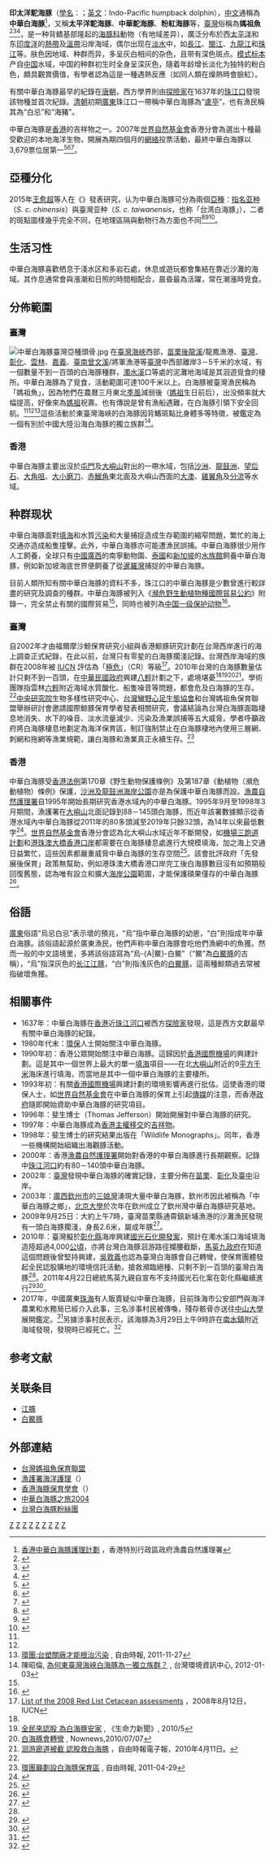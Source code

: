 {{noteTA|G1=Unit|G2=IT}}
{{Speciesbox
| taxon = Sousa chinensis
| status = VU
| status_system = iucn3.1
| status_ref = <ref name="iucnredlist">{{cite web |url=http://www.iucnredlist.org/details/20424/0 |title=''Sousa url=https://web.archive.|dead-url=no }}</ref>
| status2 = CITES_A1
| status2_system = CITES
| status2_ref = <ref name="cites">{{Cite web|title=CITES Appendices|url=https://cites.org/sites/default/files/eng/app/2020/E-Appendices-2020-08-28.pdf|website=CITES|accessdate=2020-10-31|archive-date=2021-01-07|archive-url=https://web.archive.org/web/20210107223915/https://cites.org/sites/default/files/eng/app/2020/E-Appendices-2020-08-28.pdf|dead-url=no}}</ref>
| image = Pink Dolphin.JPG
| image_alt = 250px
| authority = ({{link-en|Osbeck|Pehr Osbeck}}, 1765)
| range_map = Cetacea range map Pacific Humpback Dolphin.PNG
| range_map_alt = 250px
| range_map_caption = {{Legend2|#0000FF}}中華白海豚的分布范围
}}
'''印太洋駝海豚'''（[[學名|學名]]：''{{lang|la|Sousa chinensis}}''；[[英文|英文]]：Indo-Pacific humpback dolphin），[[中文|中文]]通稱為'''中華白海豚'''<ref>[http://www.afcd.gov.hk/sc_chi/publications/publications_con/files/conpgm.pdf 香港中華白海豚護理計劃] {{Wayback|url=http://www.afcd.gov.hk/sc_chi/publications/publications_con/files/conpgm.pdf |date=20181031091210 }}，香港特別行政區政府漁農自然護理署</ref>，又稱'''太平洋駝海豚'''、'''中華駝海豚'''、'''粉紅海豚'''等，[[中華民國|臺灣]]俗稱為'''媽祖魚'''<ref name="TWprotectection">{{cite web |url=http://news.rti.org.tw/index_newsContent.aspx?nid=238710 |title=保護白海豚棲地 環團募款買國有地 |publisher=[[中央廣播電臺|中央廣播電臺]] |date=2010-04-11 |deadurl=yes |archiveurl=https://archive.is/20130419135731/http://news.rti.org.tw/index_newsContent.aspx?nid=238710 |archivedate=2013-04-19 |accessdate=2013-01-15 }}</ref><ref name="台灣白海豚">{{cite web|url=http://m.okwork.gov.tw/mobile/worknewsdetail.jsp?id=106&subid=3764|title=讓「媽祖魚」成為台灣品牌代表|publisher=[[臺北市政府勞工局|臺北市政府勞工局]]台北人力銀行|deadurl=yes|archiveurl=https://web.archive.org/web/20140714145836/http://m.okwork.gov.tw/mobile/worknewsdetail.jsp?id=106&subid=3764|archivedate=2014-07-14|accessdate=2013-01-15}}</ref><ref>{{cite web |url=http://twsousa.blogspot.com/ |title=台灣媽祖魚保育聯盟 |accessdate=2010-06-27 |archive-date=2020-12-18 |archive-url=https://web.archive.org/web/20201218053104/https://twsousa.blogspot.com/ |dead-url=no }}</ref>，是一种背鳍基部隆起的[[海豚科|海豚科]]動物（有地域差异），廣泛分布於西[[太平洋|太平洋]]和东[[印度洋|印度洋]]的[[熱帶|熱帶]]及[[溫帶|溫帶]]沿岸海域，偶尔出现在[[淡水|淡水]]中，如[[長江|長江]]、[[閩江|閩江]]、[[九龍江|九龍江]]和[[珠江|珠江]]等。肤色因地域、种群而异，多呈灰白相间的杂色，且带有深色斑点。[[模式标本|模式标本]]产自[[中国|中国]]水域，中国的种群初生时全身呈深灰色，隨着年龄增长淡化为独特的粉白色，頗具觀賞價值，有學者認為這是一種遇熱反應（如同人類在燥熱時會臉紅）。

有關中華白海豚最早的紀錄在[[唐朝|唐朝]]，西方學界則由[[探險家|探險家]]{{link-en|彼得·曼迪|Peter Mundy}}在1637年的[[珠江口|珠江口]]發現該物種並首次紀錄。[[清朝|清朝]]初期[[廣東|廣東]]珠江口一帶稱中華白海豚為“[[盧亭|盧亭]]”，也有漁民稱其為“白忌”和“海豬”。

中華白海豚是[[香港|香港]]的吉祥物之一。2007年[[世界自然基金會|世界自然基金會]]香港分會為選出十種最受歡迎的本地海洋生物，開展為期四個月的[[互聯網|網絡]]投票活動，最終中華白海豚以3,679票位居第一<ref>{{cite news |url=http://www.wwf.org.hk/chi/pressreleases/20071115.php |title=世界自然基金會揭示: 綠海龜、馬蹄蟹和黃唇魚徘徊生存警界線 香港市民選出「我最喜愛的海洋10寶」 |publisher=[[世界自然基金會|世界自然基金會]] |date=2007-11-15 |deadurl=yes |archiveurl=https://web.archive.org/web/20080511004746/http://www.wwf.org.hk/chi/pressreleases/20071115.php |archivedate=2008-05-11 |accessdate=2007-11-16 }}</ref><ref>{{cite news |url=http://appledaily.atnext.com/template/apple/art_main.cfm?iss_id=20071116&sec_id=4104&subsec_id=11867&art_id=10426143 |title=瀕危海洋生物面臨絕種 團體促政府推行全面保護措施 |publisher=《[[蘋果日報_(香港)|苹果日報]]》 |date=2007-11-16 |page=A14版 |deadurl=yes |archiveurl=https://web.archive.org/web/20071118081717/http://www1.appledaily.atnext.com/template/apple/art_main.cfm?iss_id=20071116&sec_id=4104&subsec_id=11867&art_id=10426143 |archivedate=2007-11-18 |accessdate=2007-11-16 }}</ref><ref>{{cite news |url=http://news.sina.com.tw/china/xinhuanet/cn/2007-11-16/112112759930.shtml |title=調查顯示:中華白海豚是港人最喜愛的海洋生物 |publisher=新浪新聞 原文載於《[[新華網|新華網]]》 |date=2007-11-16 |accessdate=2007-11-16 |archive-date=2016-03-04 |archive-url=https://web.archive.org/web/20160304201809/http://news.sina.com.tw/china/xinhuanet/cn/2007-11-16/112112759930.shtml |dead-url=no }}</ref>。

==亞種分化==
2015年[[王愈超|王愈超]]等人在《{{link-en|動物學研究|Zoological Studies}}》發表研究，认为中華白海豚可分為兩個[[亞種|亞種]]：[[指名亚种|指名亚种]]（''S. c. chinensis''）與臺灣亚种（''S. c. taiwanensis''，也称「台湾白海豚」），二者的斑點圖樣幾乎完全不同，在地理區隔與動物行為方面也不同<ref>{{cite news |url=http://e-info.org.tw/node/107868 |title=台灣特亞增新成員 「台灣白海豚」全球不破百 |publisher=《環境資訊中心》 |date=2015-05-30 |accessdate=2016-10-02 |archive-date=2020-12-14 |archive-url=https://web.archive.org/web/20201214233050/https://e-info.org.tw/node/107868 |dead-url=no }}</ref><ref>{{cite web |url=http://zoolstud.sinica.edu.tw/Journals/54/36.pdf |title=Diagnosability and description of a new subspecies of Indo-Pacific humpback dolphin, Sousa chinensis (Osbeck, 1765), from the Taiwan Strait |publisher=《Zoological Studies》 |author=John Y Wang, Shih Chu Yang, Samuel K Hung |date=2015 |deadurl=yes |archiveurl=https://web.archive.org/web/20160405063741/http://zoolstud.sinica.edu.tw/Journals/54/36.pdf |archivedate=2016-04-05 |accessdate=2016-10-02 }}</ref><ref>{{cite web |url=https://www.fisheries.noaa.gov/action/final-rule-list-taiwanese-humpback-dolphin-endangered-under-endangered-species-act |title=Final Rule to List the Taiwanese Humpback Dolphin as Endangered Under the Endangered Species Act |publisher=[[美國國家海洋暨大氣總署|美國國家海洋暨大氣總署]] |date=2018-05-08 |accessdate=2018-05-09 |archive-date=2020-11-30 |archive-url=https://web.archive.org/web/20201130020140/https://www.fisheries.noaa.gov/action/final-rule-list-taiwanese-humpback-dolphin-endangered-under-endangered-species-act |dead-url=no }}</ref>。

== 生活习性 ==
中華白海豚喜歡栖息于淺水区和多岩石處，休息或遊玩都會集結在靠近沙灘的海域。其作息通常會與漲潮和日照的時間相配合，晨昏最為活躍，常在潮漲時覓食。

== 分佈範圍 ==
=== 臺灣 ===
[[File:中華白海豚臺灣亞種頭骨.jpg|thumb]]
在[[臺灣海峽|臺灣海峽]]西部，[[苗栗縣|苗栗]][[後龍溪|後龍溪]]/龍鳳漁港、[[臺中市|臺灣]]、[[彰化縣|彰化]]、[[雲林縣|雲林]]、[[嘉義縣|嘉義]]、[[臺南縣|臺南]][[曾文溪|曾文溪]]/將軍漁港等[[臺灣|臺灣]]中西部離岸3－5千米的水域，有一個數量不到一百頭的白海豚種群，[[濁水溪|濁水溪]]口等處的泥灘地海域是其洄遊覓食的棲所。中華白海豚為了覓食，活動範圍可達100千米以上。白海豚被臺灣漁民稱為「媽祖魚」，因為牠們在農曆三月東北[[季風|季風]]減弱後（[[媽祖|媽祖]]生日前后），出没頻率就大幅提高，好像來為[[媽祖|媽祖]]祝壽。也有傳說是曾有漁船遇難，在白海豚引領下安全回航。<ref name="TWprotectection"/><ref name="台灣白海豚"/><ref name="雲林">[http://www.libertytimes.com.tw/2011/new/dec/27/today-life9-2.htm 環團:台塑關廠才能根治污染] {{Wayback|url=http://www.libertytimes.com.tw/2011/new/dec/27/today-life9-2.htm |date=20131213084243 }}, 自由時報, 2011-11-27</ref>這些活動於東臺灣海峽的白海豚因背鰭斑點比身體多等特徵，被鑑定為一個有別於中國大陸沿海白海豚的獨立族群<ref>陳昭倫, [http://e-info.org.tw/node/73032 為何東臺灣海峽白海豚為一獨立族群？] {{Wayback|url=http://e-info.org.tw/node/73032 |date=20201214212716 }}, 台灣環境資訊中心, 2012-01-03</ref>。

=== 香港 ===
中華白海豚主要出沒於[[屯門|屯門]]及[[大嶼山|大嶼山]]對出的一帶水域，包括[[沙洲_(香港)|沙洲]]、[[龍鼓洲|龍鼓洲]]、[[望后石|望后石]]、[[大角咀|大角咀]]、[[大小磨刀|大小磨刀]]、[[赤鱲角|赤鱲角]]東北面及大嶼山西面的[[大澳|大澳]]、[[雞翼角|雞翼角]]及[[分流_(香港)|分流]]等水域。

== 种群现状 ==
中華白海豚面對[[填海|填海]]和水質[[污染|污染]]和大量捕捉造成生存範圍的縮窄問題，繁忙的海上交通亦造成船隻撞擊。此外，中華白海豚亦可能遭漁民誤捕。中華白海豚很少用作人工飼養，全球只有[[中國|中國]][[廣西|廣西]]的南寧動物園、[[泰國|泰國]]和[[新加坡|新加坡]]的[[水族館|水族館]]飼養中華白海豚，例如新加坡海底世界便飼養了從[[暹羅灣|暹羅灣]]捕捉的中華白海豚。

目前人類所知有關中華白海豚的資料不多，珠江口的中華白海豚是少數曾進行較詳盡的研究及調查的種群。中華白海豚被列入《[[瀕危野生動植物種國際貿易公約|瀕危野生動植物種國際貿易公約]]》附錄一，完全禁止有關的國際貿易<ref name="cites"/>，同時也被列為[[国家一级重点保护野生动物名录|中国一级保护动物]]<ref>{{cite web |author1=[[中华人民共和国林业部|中华人民共和国林业部]], [[中华人民共和国农业部|中华人民共和国农业部]] |title=国家重点保护野生动物名录 |url=http://www.forestry.gov.cn/main/3954/content-1063883.html |website=国家林业和草原局政府网 |accessdate=2020-07-20 |archive-date=2020-08-12 |archive-url=https://web.archive.org/web/20200812135549/http://www.forestry.gov.cn/main/3954/content-1063883.html |dead-url=no }}</ref>。

=== 臺灣 ===
自2002年才由福爾摩沙鯨保育研究小組與香港鯨豚研究計劃在台灣西岸進行的海上調查正式紀錄，在此以前，台灣只有零星的白海豚擱淺記錄。台灣西岸海域的族群在2008年被 [[IUCN|IUCN]] 評估為「[[極危|極危]]」（CR）等級<ref>[http://cmsdata.iucn.org/downloads/cetacean_table_for_website.pdf List of the 2008 Red List Cetacean assessments] {{Wayback|url=http://cmsdata.iucn.org/downloads/cetacean_table_for_website.pdf |date=20130516063622 }}，2008年8月12日，IUCN</ref>。2010年台灣的白海豚數量估計只剩不到一百頭，在[[中華民國政府|中華民國政府]]興建[[八輕|八輕]]計劃之下，處境堪憂<ref name="TWprotectection"/><ref name="TWUnique">[http://www.newstory.info/2010/05/%E5%85%A8%E6%B0%91%E4%BE%86%E8%AA%8D%E8%82%A1-%E7%82%BA%E7%99%BD%E6%B5%B7%E8%B1%9A%E5%AE%89%E5%AE%B6.html 全民來認股 為白海豚安家] {{Wayback|url=http://www.newstory.info/2010/05/%E5%85%A8%E6%B0%91%E4%BE%86%E8%AA%8D%E8%82%A1-%E7%82%BA%E7%99%BD%E6%B5%B7%E8%B1%9A%E5%AE%89%E5%AE%B6.html |date=20131215055654 }}, 《生命力新聞》, 2010/5</ref><ref>[http://www.nownews.com/2010/07/07/11490-2623354.htm 白海豚會轉彎] {{Wayback|url=http://www.nownews.com/2010/07/07/11490-2623354.htm |date=20130723133017 }}, Nownews,2010/07/07</ref><ref>[http://www.libertytimes.com.tw/2010/new/apr/11/today-life6.htm 洄游廊道被截 認股救白海豚] {{Wayback|url=http://www.libertytimes.com.tw/2010/new/apr/11/today-life6.htm |date=20101023123822 }}，自由時報電子報，2010年4月11日。</ref>。學術團隊指雲林[[六輕|六輕]]附近海域水質酸化、船隻噪音等問題，都會危及白海豚的生存。<ref name="雲林"/>[[中央研究院|中央研究院]]生物多樣性研究中心、[[台灣蠻野心足生態協會|台灣蠻野心足生態協會]]和台灣媽祖魚保育聯盟舉辦研討會邀請國際鯨豚保育學者發表相關研究，會議結論為台灣白海豚面臨棲息地消失、水下的噪音、淡水流量減少、污染及漁業誤捕等五大威脅。學者呼籲政府將白海豚棲息地劃定為海洋保育區，制訂強制禁止在白海豚棲地內使用三層網、刺網和拖網等漁業規範，讓白海豚和漁業真正永續生存。<ref>[http://iservice.libertytimes.com.tw/IService3/photo.php?no=24152 環團籲劃設白海豚保育區] {{Wayback|url=http://iservice.libertytimes.com.tw/IService3/photo.php?no=24152 |date=20131213083010 }}, 自由時報, 2011-04-29</ref>

=== 香港 ===
中華白海豚受[[香港法例|香港法例]]第170章《野生動物保護條例》及第187章《動植物（瀕危動植物）條例》保護，[[沙洲及龍鼓洲海岸公園|沙洲及龍鼓洲海岸公園]]亦是為保護中華白海豚而設。[[漁農自然護理署|漁農自然護理署]]自1995年開始長期研究香港水域內的中華白海豚。1995年9月至1998年3月期間，漁護署在[[大嶼山|大嶼山]]北面記錄到88－145頭白海豚，而近年該署數據顯示從香港水域內中華白海豚從2011年的80多頭減至2019年只餘32頭，為14年以來最低數字<ref>{{Cite news |url=https://hk.news.appledaily.com/local/daily/article/20170627/20069968 |title=三跑動工　白海豚出沒新低 連續兩年絕迹大嶼山東北 |date=2017-06-27 |work=蘋果日報 |accessdate=2018-10-20 |archive-date=2019-05-13 |archive-url=https://web.archive.org/web/20190513191750/https://hk.news.appledaily.com/local/daily/article/20170627/20069968 |dead-url=no }}</ref>。[[世界自然基金會|世界自然基金會]]香港分會認為北大嶼山水域近年不斷開發，如[[香港國際機場2030規劃大綱|機場三跑道計劃]]和[[港珠澳大橋香港口岸|港珠澳大橋香港口岸]]都需要在白海豚棲息處進行大規模填海，加之海上交通日益繁忙，這些因素都嚴重威脅中華白海豚的生存空間<ref>{{Cite news |url=https://www.hk01.com/%E7%A4%BE%E6%9C%83%E6%96%B0%E8%81%9E/100552/%E5%A4%A7%E5%B6%BC%E4%B8%AD%E8%8F%AF%E7%99%BD%E6%B5%B7%E8%B1%9A%E6%95%B8%E5%89%B514%E5%B9%B4%E6%96%B0%E4%BD%8E-%E7%92%B0%E5%9C%98-%E8%88%87%E5%A1%AB%E6%B5%B7%E5%8F%8A%E7%99%BC%E5%B1%95%E5%B7%A5%E7%A8%8B%E6%9C%89%E9%97%9C |title=大嶼中華白海豚數創14年新低　環團：與填海及發展工程有關 |date=2017-06-26 |work=香港01 |accessdate=2018-10-20 |archive-date=2020-08-20 |archive-url=https://web.archive.org/web/20200820012000/https://www.hk01.com/%E7%A4%BE%E6%9C%83%E6%96%B0%E8%81%9E/100552/%E5%A4%A7%E5%B6%BC%E4%B8%AD%E8%8F%AF%E7%99%BD%E6%B5%B7%E8%B1%9A%E6%95%B8%E5%89%B514%E5%B9%B4%E6%96%B0%E4%BD%8E-%E7%92%B0%E5%9C%98-%E8%88%87%E5%A1%AB%E6%B5%B7%E5%8F%8A%E7%99%BC%E5%B1%95%E5%B7%A5%E7%A8%8B%E6%9C%89%E9%97%9C |dead-url=no }}</ref>。該會批評政府「先發展後保育」政策無幫助，例如港珠澳大橋香港口岸完工後白海豚數目沒有如預期般回復舊態，認為唯有設立和擴大[[香港海岸公園|海岸公園]]範圍，才能保護碩果僅存的中華白海豚<ref>{{Cite web |url=https://www.wwf.org.hk/?11560/WWF-Three-Runway |title=WWF回應第三條跑道環境評估報告： 勿再墮「先發展後保育」政策陷阱 |date=2014-06-20 |publisher=WWF Hong Kong |accessdate=2021-02-14 |archive-date=2020-08-19 |archive-url=https://web.archive.org/web/20200819235435/https://www.wwf.org.hk/?11560%2FWWF-Three-Runway |dead-url=no }}</ref>。

== 俗語 ==
[[廣東|廣東]]俗語“烏忌白忌”表示壞的預兆，“烏”指中華白海豚的幼崽，“白”則指成年中華白海豚。該俗語起源於廣東漁民，他們声称中華白海豚會吃他們漁網中的魚獲。然而一般的中文語境里，多將該俗語寫為“烏-{A|鱀}-白鱀”（“鱀”為[[白鱀豚|白鱀豚]]的古稱），“烏”指深灰色的[[江豚|长江江豚]]，“白”則指浅灰色的[[白鱀豚|白鱀豚]]，這兩種鯨類過去常被指破壞魚獲。

== 相關事件 ==
*1637年：中華白海豚在[[香港|香港]]近[[珠江|珠江]][[河口|河口]]被西方[[探險家|探險家]]{{link-en|彼得·文地|Peter Mundy}}發現，這是西方文獻最早有關中華白海豚的紀錄。
*1980年代末：[[環保|環保]]人士開始關注中華白海豚。
*1990年初：香港公眾開始關注中華白海豚。這歸因於[[香港國際機場|香港國際機場]]的興建計劃。這是其中一個世界上最大的單一[[填海|填海]]項目——在北[[大嶼山|大嶼山]]附近的9[[平方千米|平方千米]]海床進行填海，而當地是其中一個中華白海豚的主要棲所。
*1993年初：有關[[香港國際機場|香港國際機場]]興建計劃的環境影響再進行批估。這使香港的環保人士，如[[世界自然基金會|世界自然基金會]]在中華白海豚的保育上引起[[傳媒|傳媒]]的注意，而香港[[政府|政府]]隨即開始資助中華白海豚的研究項目。
*1996年：斐生博士（Thomas Jefferson）開始開展對中華白海豚的研究。
*1997年：中華白海豚成為[[香港主權移交|香港主權移交]]的[[吉祥物|吉祥物]]。
*1998年：斐生博士的研究結果出版在「Wildlife Monographs」。同年，香港一些機構開始組織出海觀豚活動。
*2000年：香港[[漁農自然護理署|漁農自然護理署]]開始對香港的中華白海豚進行長期觀察。記錄中[[珠江|珠江]][[河口|河口]]約有80－140頭中華白海豚。
*2002年：[[臺灣|臺灣]]發現中華白海豚的確實記錄，主要分佈在[[苗栗縣|苗栗]]、[[彰化縣|彰化]]及[[臺中市|臺中]]沿岸。
*2003年：[[廣西|廣西]][[欽州市|欽州市]]的[[三娘灣|三娘灣]]湧現大量中華白海豚，欽州市因此被稱為「中華白海豚之鄉」，[[北京大學|北京大學]]於次年在欽州成立了欽州灣中華白海豚研究基地。
*2009年9月25日：大約上午7時，臺灣苗栗縣通霄鎮新埔漁港的沙灘漁民發現有一頭白海豚擱淺，身長2.6米，屬成年豚<ref>{{Cite news | url=http://www.cdnews.com.tw/cdnews_site/docDetail.jsp?coluid=112&docid=100917081 | title=苗縣新埔漁港　罕見白海豚擱淺死亡 | date=2009-09-25 | publisher=中央日報 | access-date=2015-08-10 | archive-url=https://web.archive.org/web/20150923201636/http://www.cdnews.com.tw/cdnews_site/docDetail.jsp?coluid=112&docid=100917081 | archive-date=2015-09-23 | dead-url=yes }}</ref>。
*2010年：臺灣擬於[[彰化縣|彰化縣]]海岸興建[[國光石化開發案|國光石化開發案]]，預計在濁水溪口海域填海造陸超過4,000[[公頃|公頃]]，亦將台灣白海豚洄游路徑攔腰截斷，[[馬英九政府|馬英九政府]]在知道這個問題後曾堅持興建，[[吳敦義|吳敦義]]也認為臺灣白海豚會自己轉彎，使保育團體發起全民認股購地的環境信託活動，搶救瀕臨絕種、只剩不到一百頭的臺灣白海豚<ref name="台灣白海豚" />。2011年4月22日總統馬英九親自宣布不支持國光石化案在彰化縣繼續進行<ref>{{cite news |url=http://news.chinatimes.com/wantdaily/11052101/112011042300489.html |title=總統不支持 國光石化暫喊卡 |date=2011-04-23 |publisher=[[旺報|旺報]] }}{{dead link|date=2017年11月 |bot=InternetArchiveBot |fix-attempted=yes }}</ref><ref name="iucnredlist_tw">{{cite web |url=http://www.iucnredlist.org/details/133710/0 |title=''Sousa chinensis'' (eastern Taiwan Strait subpopulation) |work=[[國際自然保護聯盟|國際自然保護聯盟]] |year=2012 |accessdate=2014-01-05 |archive-date=2018-10-03 |archive-url=https://web.archive.org/web/20181003171536/http://www.iucnredlist.org/details/133710/0 |dead-url=no }}</ref>。
*2017年，中國廣東[[珠海|珠海]]有人販賣疑似中華白海豚，目前珠海市公安部門與海洋農業和水務局已經介入此事，三名涉事村民被傳喚，殘存骸骨亦送往[[中山大學|中山大學]]展開鑑定。<ref>{{Cite web|url=http://tech.sina.com.cn/d/a/2017-03-31/doc-ifycwyns3985114.shtml|title=广东珠海现当街宰杀中华白海豚 与杀熊猫同罪|accessdate=2017|author=|date=|publisher=|archive-date=2020-08-20|archive-url=https://web.archive.org/web/20200820003428/http://tech.sina.com.cn/d/a/2017-03-31/doc-ifycwyns3985114.shtml|dead-url=no}}</ref>另據涉事村民表示，該海豚為3月29日上午9時許在[[南水鎮|南水鎮]]附近海域發現，發現時已經死亡。<ref>{{Cite web|url=http://www.thepaper.cn/newsDetail_forward_1652601|title=专家：“被当街宰杀的白海豚” 捞上船前已死亡的可能性很大|accessdate=2017|author=张蓓|date=2017-03-31|publisher=澎湃新闻|archive-date=2020-11-30|archive-url=https://web.archive.org/web/20201130133812/http://www.thepaper.cn/newsDetail_forward_1652601|dead-url=no}}</ref>

==参考文献==
{{reflist|2}}

== 关联条目 ==
* [[江豚|江豚]]
* [[白鱀豚|白鱀豚]]

== 外部連結 ==
{{Portal box|生态|中華民國|臺灣|中国|香港}}
{{Commonscat|Sousa chinensis}}
{{Wikispecies|Sousa chinensis}}
* [http://twsousa.blogspot.com/ 台灣媽祖魚保育聯盟]{{Wayback|url=http://twsousa.blogspot.com/ |date=20201218053104 }}
* [http://www.afcd.gov.hk/tc_chi/conservation/con_mar/con_mar_chi/con_mar_chi_chi/con_mar_chi_chi.html 漁護署海洋護理]（{{Wayback|url=http://www.afcd.gov.hk/tc_chi/conservation/con_mar/con_mar_chi/con_mar_chi_chi/con_mar_chi_chi.html |date=20090403025632 }}）
* [http://hkdcs.org/ 香港海豚保育學會]（{{Wayback|url=http://hkdcs.org/ |date=20061011214012 }}）
* [http://www.tpsss.edu.hk/subgroup/home/geog/public_html/photo2004/Html_dolpine2004/Dolpine2004.html 中華白海豚之旅2004]{{dead link|date=2017年11月 |bot=InternetArchiveBot |fix-attempted=yes }}
* [https://www.facebook.com/台灣白海豚粉絲團-234647929885/?ref=bookmarks 台灣白海豚粉絲團]{{Wayback|url=https://www.facebook.com/%E5%8F%B0%E7%81%A3%E7%99%BD%E6%B5%B7%E8%B1%9A%E7%B2%89%E7%B5%B2%E5%9C%98-234647929885/?ref=bookmarks |date=20210120201225 }}
{{Cetacea|O.}}
{{Taxonbar|from=Q713853}}
[[Category:駝海豚屬|Z]]
[[Category:1765年描述的動物|Z]]
[[Category:列入CITES附錄Ⅰ的物種|Z]]
[[Category:中国国家一级保护动物|Z]]
[[Category:中國哺乳動物|Z]]
[[Category:香港動物|Z]]
[[Category:台灣動物|Z]]
[[Category:太平洋動物|Z]]
[[Category:印度洋动物|Z]]